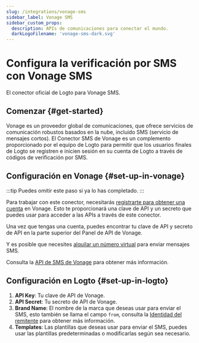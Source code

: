 ```yaml
---
slug: /integrations/vonage-sms
sidebar_label: Vonage SMS
sidebar_custom_props:
  description: APIs de comunicaciones para conectar el mundo.
  darkLogoFilename: 'vonage-sms-dark.svg'
---
```



# Configura la verificación por SMS con Vonage SMS

El conector oficial de Logto para Vonage SMS.

<GuideTip />

## Comenzar \{#get-started}

Vonage es un proveedor global de comunicaciones, que ofrece servicios de comunicación robustos basados en la nube, incluido SMS (servicio de mensajes cortos). El Conector SMS de Vonage es un complemento proporcionado por el equipo de Logto para permitir que los usuarios finales de Logto se registren e inicien sesión en su cuenta de Logto a través de códigos de verificación por SMS.

## Configuración en Vonage \{#set-up-in-vonage}

:::tip
Puedes omitir este paso si ya lo has completado.
:::

Para trabajar con este conector, necesitarás [registrarte para obtener una cuenta](https://developer.vonage.com/en/account/guides/dashboard-management#create-and-configure-a-vonage-account) en Vonage. Esto te proporcionará una clave de API y un secreto que puedes usar para acceder a las APIs a través de este conector.

Una vez que tengas una cuenta, puedes encontrar tu clave de API y secreto de API en la parte superior del Panel de API de Vonage.

Y es posible que necesites [alquilar un número virtual](https://developer.vonage.com/en/numbers/guides/number-management#rent-a-virtual-number) para enviar mensajes SMS.

Consulta la [API de SMS de Vonage](https://developer.vonage.com/en/messaging/sms/overview) para obtener más información.

## Configuración en Logto \{#set-up-in-logto}

1. **API Key**: Tu clave de API de Vonage.
2. **API Secret**: Tu secreto de API de Vonage.
3. **Brand Name**: El nombre de la marca que deseas usar para enviar el SMS, esto también se llama el campo `from`, consulta la [Identidad del remitente](https://developer.vonage.com/en/messaging/sms/guides/custom-sender-id) para obtener más información.
4. **Templates**: Las plantillas que deseas usar para enviar el SMS, puedes usar las plantillas predeterminadas o modificarlas según sea necesario.